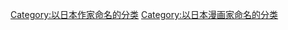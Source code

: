 {{Catnav|頁面分類|總類|各種主題的頁面分類|依人名分類|依漫畫家姓名分類}}
{{Catmore}}

[[Category:以日本作家命名的分类|Category:以日本作家命名的分类]]
[[Category:以日本漫画家命名的分类|Category:以日本漫画家命名的分类]]